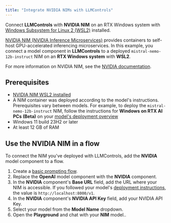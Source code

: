 ```yaml
---
title: "Integrate NVIDIA NIMs with LLMControls"
---
```


Connect **LLMControls** with **NVIDIA NIM** on an RTX Windows system with [Windows Subsystem for Linux 2 (WSL2)](https://learn.microsoft.com/en-us/windows/wsl/install) installed.

[NVIDIA NIM (NVIDIA Inference Microservices)](https://docs.nvidia.com/nim/index.html) provides containers to self-host GPU-accelerated inferencing microservices. In this example, you connect a model component in **LLMControls** to a deployed `mistral-nemo-12b-instruct` NIM on an **RTX Windows system** with **WSL2**.

For more information on NVIDIA NIM, see the [NVIDIA documentation](https://docs.nvidia.com/nim/index.html).

## Prerequisites

- [NVIDIA NIM WSL2 installed](https://docs.nvidia.com/nim/wsl2/latest/getting-started.html)
- A NIM container was deployed according to the model's instructions. Prerequisites vary between models. For example, to deploy the `mistral-nemo-12b-instruct` NIM, follow the instructions for **Windows on RTX AI PCs (Beta)** on your [model's deployment overview](https://build.nvidia.com/nv-mistralai/mistral-nemo-12b-instruct/deploy?environment=wsl2.md)
- Windows 11 build 23H2 or later
- At least 12 GB of RAM

## Use the NVIDIA NIM in a flow

To connect the NIM you've deployed with LLMControls, add the **NVIDIA** model component to a flow.

1. Create a [basic prompting flow](/Templates/Basicprompting).
2. Replace the **OpenAI** model component with the **NVIDIA** component.
3. In the **NVIDIA** component's **Base URL** field, add the URL where your NIM is accessible. If you followed your model's [deployment instructions](https://build.nvidia.com/nv-mistralai/mistral-nemo-12b-instruct/deploy?environment=wsl2.md), the value is `http://localhost:8000/v1`.
4. In the **NVIDIA** component's **NVIDIA API Key** field, add your NVIDIA API Key.
5. Select your model from the **Model Name** dropdown.
6. Open the **Playground** and chat with your **NIM** model..